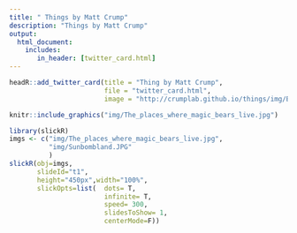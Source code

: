 ```yaml
---
title: " Things by Matt Crump"
description: "Things by Matt Crump"
output: 
  html_document:
    includes:
       in_header: [twitter_card.html]
---
```


```r
headR::add_twitter_card(title = "Thing by Matt Crump", 
                        file = "twitter_card.html", 
                        image = "http://crumplab.github.io/things/img/Bears.jpg")
```



```r
knitr::include_graphics("img/The_places_where_magic_bears_live.jpg")
```

```r
library(slickR)
imgs <- c("img/The_places_where_magic_bears_live.jpg",
          "img/Sunbombland.JPG"
          )
slickR(obj=imgs, 
       slideId="t1",
       height="450px",width="100%",
       slickOpts=list(  dots= T,
                        infinite= T,
                        speed= 300,
                        slidesToShow= 1,
                        centerMode=F))
```


